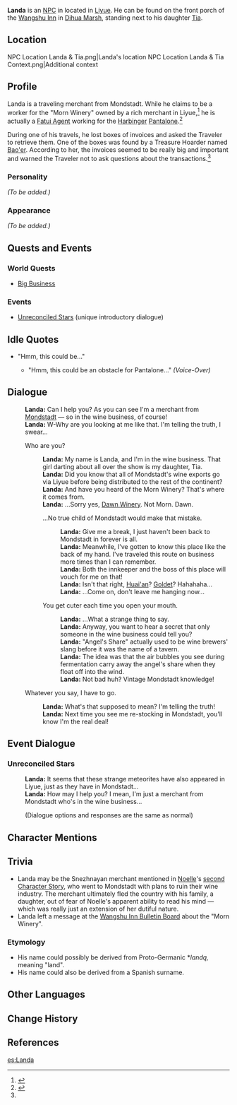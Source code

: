 {{Meta
<!-- REMOVE THIS TEMPLATE AFTER ADDING MISSING INFO -->
|missing_NPC_profile  = yes
}}
{{Character Infobox
|image            = NPC Landa.png
|region           = Liyue
|affiliation      = Fatui
|title            = Traveling Merchant
|child            = Tia
|type             = NPC
|voiceEN          = [https://www.skylarvo.com/ Skylar Silverlake]<ref>Skylar Silverlake: [https://www.skylarvo.com/2020/11/28/11-11-2020/ EN VA's Website]</ref>
}}
'''Landa''' is an [[NPC]] in located in [[Liyue]]. He can be found on the front porch of the [[Wangshu Inn]] in [[Dihua Marsh]], standing next to his daughter [[Tia]].

==Location==
<gallery hideaddbutton="true" captionalign="center">
NPC Location Landa & Tia.png|Landa's location
NPC Location Landa & Tia Context.png|Additional context
</gallery>

==Profile==
<!-- detailed story/lore information goes here -->
Landa is a traveling merchant from Mondstadt. While he claims to be a worker for the "Morn Winery" owned by a rich merchant in Liyue,<ref name="bigbusiness">{{Ref/Quest|Big Business}}</ref> he is actually a [[Fatui Agent]] working for the [[Harbinger]] [[Pantalone]].<ref>{{Ref/NPC|Landa|idle=1}}</ref>

During one of his travels, he lost boxes of invoices and asked the Traveler to retrieve them. One of the boxes was found by a Treasure Hoarder named [[Bao'er]]. According to her, the invoices seemed to be really big and important and warned the Traveler not to ask questions about the transactions.<ref name="bigbusiness"/>

===Personality===
''(To be added.)''

===Appearance===
''(To be added.)''

==Quests and Events==
===World Quests===
* [[Big Business]]

===Events===
* [[Unreconciled Stars]] (unique introductory dialogue)

==Idle Quotes==
* "Hmm, this could be..."
** {{A|VO Landa 01.ogg}} "Hmm, this could be an obstacle for Pantalone..." ''(Voice-Over)''

==Dialogue==
{{dialogue start}}
:'''Landa:''' Can I help you? As you can see I'm a merchant from [[Mondstadt]] &mdash; so in the wine business, of course!
:'''Landa:''' W-Why are you looking at me like that. I'm telling the truth, I swear...
:{{DIcon}} Who are you?
::'''Landa:''' My name is Landa, and I'm in the wine business. That girl darting about all over the show is my daughter, Tia.
::'''Landa:''' Did you know that all of Mondstadt's wine exports go via Liyue before being distributed to the rest of the continent?
::'''Landa:''' And have you heard of the Morn Winery? That's where it comes from.
::'''Landa:''' ...Sorry yes, [[Dawn Winery]]. Not Morn. Dawn.
::{{DIcon}} ...No true child of Mondstadt would make that mistake.
:::'''Landa:''' Give me a break, I just haven't been back to Mondstadt in forever is all.
:::'''Landa:''' Meanwhile, I've gotten to know this place like the back of my hand. I've traveled this route on business more times than I can remember.
:::'''Landa:''' Both the innkeeper and the boss of this place will vouch for me on that!
:::'''Landa:''' Isn't that right, [[Huai'an]]? [[Verr Goldet|Goldet]]? Hahahaha...
:::'''Landa:''' ...Come on, don't leave me hanging now...
::{{DIcon}} You get cuter each time you open your mouth.
:::'''Landa:''' ...What a strange thing to say.
:::'''Landa:''' Anyway, you want to hear a secret that only someone in the wine business could tell you?
:::'''Landa:''' "Angel's Share" actually used to be wine brewers' slang before it was the name of a tavern.
:::'''Landa:''' The idea was that the air bubbles you see during fermentation carry away the angel's share when they float off into the wind.
:::'''Landa:''' Not bad huh? Vintage Mondstadt knowledge!
:{{DIcon}} Whatever you say, I have to go.
::'''Landa:''' What's that supposed to mean? I'm telling the truth!
::'''Landa:''' Next time you see me re-stocking in Mondstadt, you'll know I'm the real deal!
{{Dialogue end}}

==Event Dialogue==
===Unreconciled Stars===
{{Dialogue start}}
:'''Landa:''' It seems that these strange meteorites have also appeared in Liyue, just as they have in Mondstadt...
:'''Landa:''' How may I help you? I mean, I'm just a merchant from Mondstadt who's in the wine business...
:;(Dialogue options and responses are the same as normal)
{{Dialogue end}}

==Character Mentions==
{{Character Mentions}}

==Trivia==
* Landa may be the Snezhnayan merchant mentioned in [[Noelle]]'s [[Noelle/Lore#Character Story 2|second Character Story]], who went to Mondstadt with plans to ruin their wine industry. The merchant ultimately fled the country with his family, a daughter, out of fear of Noelle's apparent ability to read his mind &mdash; which was really just an extension of her dutiful nature.
* Landa left a message at the [[Wangshu Inn Bulletin Board]] about the "Morn Winery".

===Etymology===
* His name could possibly be derived from Proto-Germanic *''landą,'' meaning "land".
* His name could also be derived from a Spanish surname.

==Other Languages==
{{Other Languages
|default_hidden = 1
|en      = Landa
|zhs     = 兰达
|zhs_rm  = Lándá
|zht     = 蘭達
|zht_rm  = Lándá
|ja      = ランダ
|ja_rm   = Randa
|ko      = 란다
|ko_rm   = Randa
|es      = Landa
|fr      = Landa
|ru      = Ланда
|th      = Landa
|vi      = Landa
|de      = Landa
|id      = Landa
|pt      = Landa
}}

==Change History==
{{Change History|1.0}}

==References==
{{Reflist}}

[[es:Landa]]